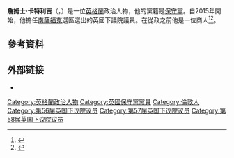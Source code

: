 {{expand english|time=2021-01-01}}
{{Infobox officeholder
| name = James Cartlidge
| honorific-suffix = [[國會議員_(英國)|MP]]
| image = Official portrait of James Cartlidge MP crop 2.jpg
| office = {{tsl|en|Parliamentary Under-Secretary of State for Justice||议会司法部副部长}}
| primeminister  = [[鲍里斯·约翰逊|鲍里斯·约翰逊]]
| term_start =  2021年9月17日
| term_end =
| predecessor = [[阿列克斯·喬克|阿列克斯·喬克]]
| successor =
| office1 = [[國會議員_(英國)|国会议员]]<br />（[[南薩福克_(英國國會選區)|南薩福克选区]]）
| term_start1 = 2015年5月7日
| term_end1 =
| predecessor1 = {{tsl|en|Tim Yeo||Tim Yeo}}
| successor1 =
| majority1 = 22,897 (42.8%)
| birth_date = {{birth date and age|1974|4|30|df=y}}
| birth_place = 英格兰[[伦敦|伦敦]]
| death_date =
| death_place =
| party = [[保守黨_(英國)|保守党]]
| spouse = Emily
| children = 4
| alma_mater = [[曼彻斯特大学|曼彻斯特大学]]
| website = {{url|jamescartlidge.com|官方网站}}
| caption = 2019年
}}
'''詹姆士·卡特利吉'''（{{lang-en|James Cartlidge}}，{{bd|1974年|4月30日}}）是一位[[英格蘭|英格蘭]]政治人物，他的黨籍是[[保守黨_(英國)|保守黨]]。自2015年開始，他擔任[[南薩福克_(英國國會選區)|南薩福克]]選區選出的英國下議院議員。在從政之前他是一位商人<ref>{{cite web |url=http://www.stowmarketmercury.co.uk/news/new_mp_james_cartlidge_tackles_railway_issues_between_sudbury_and_marks_tey_1_4078508 |title=存档副本 |accessdate=2015-07-01 |deadurl=yes |archiveurl=https://web.archive.org/web/20150702070201/http://www.stowmarketmercury.co.uk/news/new_mp_james_cartlidge_tackles_railway_issues_between_sudbury_and_marks_tey_1_4078508 |archivedate=2015-07-02 }}</ref><ref>{{cite web |url=http://www.stowmarketmercury.co.uk/news/mps_set_to_slake_their_thirst_with_a_pint_of_sudbury_s_finest_pickwick_bitter_1_4108872 |title=存档副本 |accessdate=2015-07-01 |deadurl=yes |archiveurl=https://web.archive.org/web/20150702062323/http://www.stowmarketmercury.co.uk/news/mps_set_to_slake_their_thirst_with_a_pint_of_sudbury_s_finest_pickwick_bitter_1_4108872 |archivedate=2015-07-02 }}</ref>。
==參考資料==
{{Reflist}}

== 外部链接 ==
*{{UK MP links |parliament=james-cartlidge/4519 |publicwhip=James_Cartlidge |theywork=james_cartlidge}}

{{DEFAULTSORT:Cartlidge, James}}
[[Category:英格蘭政治人物|Category:英格蘭政治人物]]
[[Category:英國保守黨黨員|Category:英國保守黨黨員]]
[[Category:倫敦人|Category:倫敦人]]
[[Category:第56届英国下议院议员|Category:第56届英国下议院议员]]
[[Category:第57届英国下议院议员|Category:第57届英国下议院议员]]
[[Category:第58届英国下议院议员|Category:第58届英国下议院议员]]